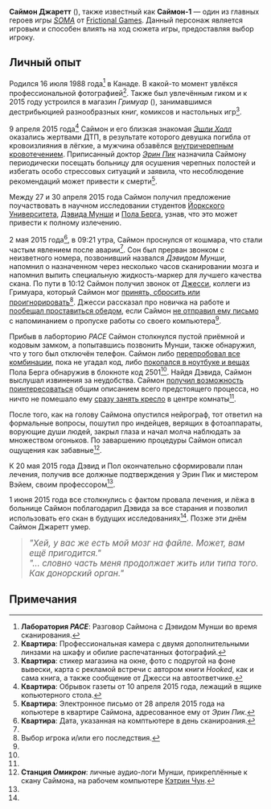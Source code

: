 {{Персонаж игры
|имя                  = Саймон Джаретт<br>{{small|Саймон-1}}
|серия                = ''[[SOMA]]''
|озвучивание          = Джаред Зевс
|лицо                 = Филипп Циммерманн
|категория            =
|дата рождения        = 16 июля 1988 года
|дата смерти          = 1 июня 2015 года
|возраст              = 26
|пол                  = Мужской
|вид                  = Человек
|занятие              = Сотрудник гик-магазина ''Гримуар'' в Торонто, Канада
}}

'''Саймон Джаретт''' ({{lang-en|Simon Jarrett}}), также известный как '''Саймон-1''' — один из главных героев игры ''[[SOMA]]'' от [[Frictional Games]]. Данный персонаж является игровым и способен влиять на ход сюжета игры, предоставляя выбор игроку.

== Личный опыт ==

Родился 16 июля 1988 года<ref>'''Лаборатория ''PACE''''': Разговор Саймона с Дэвидом Мунши во время сканирования.</ref> в Канаде. В какой-то момент увлёкся профессиональной фотографией<ref>'''Квартира''': Профессиональная камера с двумя дополнительными линзами на шкафу и обилие распечатанных фотографий.</ref>. Также был увлечённым гиком и к 2015 году устроился в магазин ''Гримуар'' ({{lang-en|The Grimoire}}), занимавшимся дестрибьюцией разнообразных книг, комиксов и настольных игр<ref>'''Квартира''': стикер магазина на окне, фото с подругой на фоне вывески, карта с рекламой встречи с автором книги ''Hooked'', как и сама книга, а также сообщение от Джесси на автоответчике.</ref>.

9 апреля 2015 года<ref>'''Квартира''': Обрывок газеты от 10 апреля 2015 года, лежащий в ящике копьютерного стола.</ref> Саймон и его близкая знакомая ''[[Эшли Холл]]'' оказались жертвами ДТП, в результате которого девушка погибла от кровоизлияния в лёгкие, а мужчина обзавёлся [[Внутричерепное кровоизлияние|внутричерепным кровотечением]]. Приписанный доктор ''[[Эрин Пик]]'' назначила Саймону периодически посещать больницу для осушения черепных полостей и избегать особо стрессовых ситуаций и заявила, что несоблюдение рекомендаций может привести к смерти<ref name=":0">'''Квартира''': Электронное письмо от 28 апреля 2015 года на копьютере в квартире Саймона, адресованное ему от ''Эрин Пик''.</ref>.

Между 27 и 30 апреля 2015 года Саймон получил предложение поучаствовать в научном исследовании студентов [[Йоркский университет (Канада)|Йоркского Университета]], [[Дэвид Мунши|Дэвида Мунши]] и [[Пол Берг (SOMA)|Пола Берга]], узнав, что это может привести к полному излечению.

2 мая 2015 года<ref>'''Квартира''': Дата, указанная на комптьютере в день сканироания.</ref>, в 09:21 утра, Саймон проснулся от кошмара, что стали частым явлением после аварии<ref name=":0" />. Сон был прерван звонком с неизветного номера, позвонивший назвался ''Дэвидом Мунши'', напомнил о назначенном через несколько часов сканировании мозга и напомнил выпить специальную жидкость-маркер для лучшего качества скана. По пути в 10:12 Саймон получил звонок от [[Джесси (SOMA)|Джесси]], коллеги из Гримуара, который Саймон мог <u>принять, сбросить или проигнорировать</u><ref name=":1">Выбор игрока и/или его последствия.</ref>. Джесси рассказал про новичка на работе и <u>пообещал проставиться обедом</u>, если Саймон <u>не отправил ему письмо</u> с напоминанием о пропуске работы со своего компьютера<ref name=":1" />.

Прибыв в лаборторию ''PACE'' Саймон столкнулся пустой приёмной и кодовым замком, а попытавшись позвонить Мунши, также обнаружил, что у того был отключён телефон. Саймон либо <u>перепробовал все комбинации</u>, пока не угадал код, либо <u>покопался в ноутбуке и вещах</u> Пола Берга обнаружив в блокноте код 2501<ref name=":1" />. Найдя Дэвида, Саймон выслушал извинения за неудобства. Саймон <u>получил возможность поинтересоваться</u> общим описанием всего предстоящего процесса, но ничто не помешало ему <u>сразу занять кресло</u> в центре комнаты<ref name=":1" />.

После того, как на голову Саймона опустился нейрограф, тот ответил на формальные вопросы, пошутил про индейцев, верящих в фотоаппараты, ворующие души людей, закрыл глаза и начал молча наблюдать за множеством огоньков. По заваршению процедуры Саймон описал ощущения как забавные<ref name=":2">'''Станция ''Омикрон''''': личные аудио-логи Мунши, прикреплённые к скану Саймона, на рабочем компьютере [[Кэтрин Чун (SOMA)|Кэтрин Чун]].</ref>.

К 20 мая 2015 года Дэвид и Пол окончательно сформировали план лечения, получив все должные подтверждения у Эрин Пик и мистером Вэйем, своим профессором<ref name=":2" />.

1 июня 2015 года все столкнулись с фактом провала лечения, и лёжа в больнице Саймон поблагодарил Дэвида за все старания и позволил использовать его скан в будущих исследованиях<ref name=":2" />. Позже эти днём Саймон Джаретт умер.

<blockquote>''<big>"Хей, у вас же есть мой мозг на файле. Может, вам ещё пригодится."<br>"... словно часть меня продолжает жить или типа того. Как донорский орган."</big>''</blockquote>

== Примечания ==
